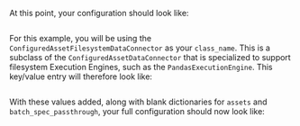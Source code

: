 
<TipConfiguredDataConnectorOverview />

<PartNameTheDataConnector data_connector_name="name_of_my_configured_data_connector" />

At this point, your configuration should look like:

```python name="version-0.17.23 datasource_configuration_add_empty_configured_data_connector"
```

<PartDataConnectorKeysOverview data_connector_type="ConfiguredAssetFilesystemDataConnector" data_connector_name="name_of_my_configured_data_connector" runtime={false} batch_spec_passthrough={true} glob_directive={false} />

For this example, you will be using the `ConfiguredAssetFilesystemDataConnector` as your `class_name`.  This is a subclass of the `ConfiguredAssetDataConnector` that is specialized to support filesystem Execution Engines, such as the `PandasExecutionEngine`.  This key/value entry will therefore look like:

```python name="version-0.17.23 data_connector_configuration_configured_class_name"
```

<TipCustomDataConnectorModuleName />

<PartFilesystemBaseDirectory />

With these values added, along with blank dictionaries for `assets` and `batch_spec_passthrough`, your full configuration should now look like:

```python name="version-0.17.23 datasource_config_configured_data_connector_empty_data_asset"
```